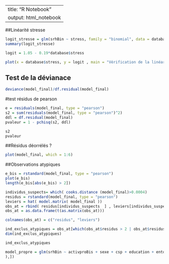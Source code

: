 --
title: "R Notebook"
output: html_notebook
---


##Linéarité stresse
```r
logit_stresse = glm(srhBin ~ stress, family = "binomial", data = database)
summary(logit_stresse)
```
```r
logit = 1.05 - 0.19*database$stress
```
```r
plot(x = database$stress, y = logit , main = "Vérification de la linéarité du lien entre le logit et l'âge", xlab = "Stresse PSS4" )
```


## Test de la dévianace
```r
deviance(model_final)/df.residual(model_final)
```

#test résidus de pearson 

```r
e = residuals(model_final, type = "pearson")
s2 = sum(residuals(model_final, type = "pearson")^2)
ddl = df.residual(model_final)
pvaleur = 1 - pchisq(s2, ddl)


```
```r
s2
pvaleur
```

##Résidus déorrélés ?

```r
plot(model_final, which = 1:6)
```





##Observations atypiques
```r
e_bis = rstandard(model_final, type = "pearson")
plot(e_bis)
length(e_bis[abs(e_bis) > 2])
```


```r
individus_suspects= which( cooks.distance (model_final)>0.0004)
residus = rstandard(model_final, type = "pearson")
leviers = hat( model.matrix( model_final ))
obs_at = rbind( residus[individus_suspects  ] , leviers[individus_suspects ])
obs_at = as.data.frame(t(as.matrix(obs_at)))
```
```r
colnames(obs_at) = c("residus", "leviers")
```

```r
ind_exclus_atypiques = obs_at[which(obs_at$residus > 2 | obs_at$residus < -2),]
dim(ind_exclus_atypiques)
```

```r
ind_exclus_atypiques
```






```r
model_propre = glm(srhBin ~ activproBis + sexe + csp + education + entourage + sport2 + bmiCut + hta + tabac + deptot+ stress, family = "binomial", data = baseSansEcxlus[-c(33,123,356,371,412,527,654,888,1086,1125,1141,1266,1450,1813,1920,2061,2069,2223,2407,2410,2445,2506,2819,2837,2931,3224,3261,3441,3467,3573,3624,3897,4102,4109,4132,4279,4467,4571,4577,4638,4965,5794,5883,6279,6422,7183,7461,7684,7833,8001,8078,8092,8190,8260,8298,9214,9724
),])
```



